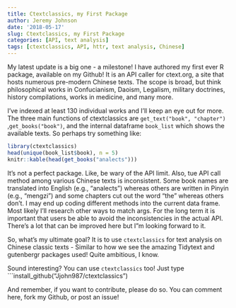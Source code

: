 ```yaml
---
title: Ctextclassics, my First Package
author: Jeremy Johnson
date: '2018-05-17'
slug: Ctextclassics, my First Package
categories: [API, text analysis]
tags: [ctextclassics, API, httr, text analysis, Chinese]
---
```


My latest update is a big one - a milestone!  I have authored my first ever R package, available on my Github! It is an API caller for ctext.org, a site that hosts numerous pre-modern Chinese texts. The scope is broad, but think philosophical works in Confucianism, Daoism, Legalism, military doctrines, history compilations, works in medicine, and many more.

I've indexed at least 130 individual works and I'll keep an eye out for more.  The three main functions of ctextclassics are ```get_text("book", "chapter")``` ,```get_books("book")```, and the internal dataframe ```book_list``` which shows the available texts. So perhaps try something like:

```r
library(ctextclassics)
head(unique(book_list$book), n = 5)
knitr::kable(head(get_books("analects")))
``` 


It's not a perfect package. Like, be wary of the API limit. 
Also, tue API call method among various Chinese texts is inconsistent. Some book names are translated into English (e.g., "analects") whereas others are written in Pinyin (e.g., "mengzi") and some chapters cut out the word "the" whereas others don't. I may end up coding different methods into the current data frame. Most likely I'll research other ways to match args. For the long term it is important that users be able to avoid the inconsistencies in the actual API. There's a lot that can be improved here but I"m looking forward to it.



So, what's my ultimate goal? It is to use ```ctextclassics``` for text analysis on Chinese classic texts - Similar to how we see the amazing Tidytext and gutenbergr packages used! Quite ambitious, I know. 


Sound interesting? You can use ```ctextclassics``` too!  Just type ```install_github("Jjohn987/ctextclassics")

And remember, if you want to contribute, please do so.  You can comment here, fork my Github, or post an issue! 
